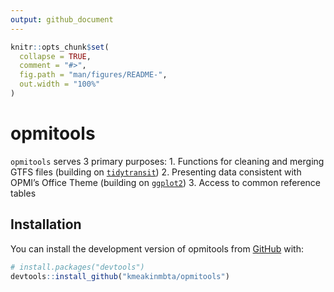 ```yaml
---
output: github_document
---
```


<!-- README.md is generated from README.Rmd. Please edit that file -->

```r
knitr::opts_chunk$set(
  collapse = TRUE,
  comment = "#>",
  fig.path = "man/figures/README-",
  out.width = "100%"
)
```

# opmitools

<!-- badges: start -->
<!-- badges: end -->

`opmitools` serves 3 primary purposes:
1. Functions for cleaning and merging GTFS files (building on [`tidytransit`](https://github.com/r-transit/tidytransit))
2. Presenting data consistent with OPMI's Office Theme (building on [`ggplot2`](https://ggplot2.tidyverse.org/)) 
3. Access to common reference tables

## Installation

You can install the development version of opmitools from [GitHub](https://github.com/) with:

``` r
# install.packages("devtools")
devtools::install_github("kmeakinmbta/opmitools")
```
